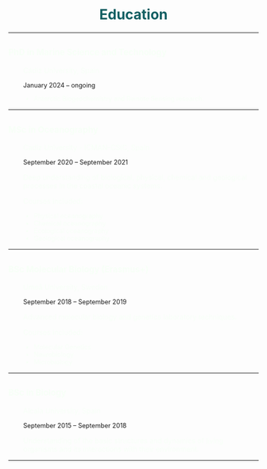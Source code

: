 <h1 style="color: #125F63;text-align: center;">Education</h1>

---

## <span style="color: #f7fff7;font-size: 0.8em;"><i class="fas fa-graduation-cap" style="color:#00b4d8;"></i> PhD in Marine Science and Technology</span>

<div style="margin-left: 30px;">
  <p style="font-weight: normal;color:#f7fff7">Cádiz University, Spain</p>
  <p style="font-size: 0.9em;">January 2024 – ongoing</p>
  
  <ul style="font-size: 0.9em;color:#f7fff7">
      <li>Antarctic Biogeochemistry and Remote Sensing research.</li>
  </ul>
</div>
---

## <span style="color: #f7fff7;font-size: 0.8em;"><i class="fas fa-graduation-cap" style="color:#00b4d8;"></i> MSc in Oceanography</span>

<div style="margin-left: 30px;">
  <p style="font-weight: normal;color:#f7fff7">Cadiz University - ICMAN-CSIC, Spain</p>
  <p style="font-size: 0.9em;">September 2020 – September 2021</p>
  <p style= "color:#f7fff7">Deep understanding of biological, physical, chemical and geological processes in the coastal oceanic systems.</p>
  <p style= "color:#f7fff7">Courses included:</p>
  <ul style="font-size: 0.9em;color:#f7fff7">
      <li>Physical oceanography</li>
      <li>Chemical oceanography</li>
      <li>Ecological oceanography</li>
      <li>Geological oceanography</li>
  </ul>
</div>
---

## <span style="color: #f7fff7;font-size: 0.8em;"><i class="fas fa-graduation-cap" style="color:#00b4d8;"></i> BSc Molecular Biology (Erasmus+)</span>

<div style="margin-left: 30px;">
  <p style="font-weight: normal;color:#f7fff7">Umeå University, Sweden</p>
  <p style="font-size: 0.9em;">September 2018 – September 2019</p>

  <p style= "color:#f7fff7">Advanced molecular biology and genetics laboratory techniques.</p>
  <p style= "color:#f7fff7">Courses included:</p>
  <ul style="font-size: 0.9em;color:#f7fff7">
      <li>Molecular Genetics</li>
      <li>Neurobiology</li>
      <li>Microbiology</li>
  </ul>
</div>
---

## <span style="color: #f7fff7;font-size: 0.8em;"><i class="fas fa-graduation-cap" style="color:#00b4d8;"></i> BSc in Biology</span>

<div style="margin-left: 30px;">
  <p style="font-weight: normal;color:#f7fff7">Alcala University, Spain</p>
  <p style="font-size: 0.9em;">September 2015 – September 2018</p>

  <p style= "color:#f7fff7">Understanding of the basic structures and dynamics of living organisms and its interactions with their environment.</p>
</div>
---



